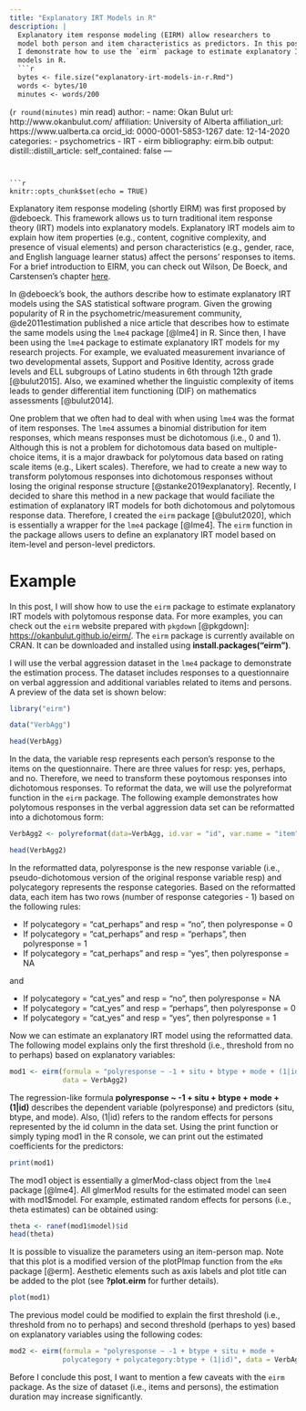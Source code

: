 ```yaml
---
title: "Explanatory IRT Models in R"
description: |
  Explanatory item response modeling (EIRM) allow researchers to 
  model both person and item characteristics as predictors. In this post, 
  I demonstrate how to use the `eirm` package to estimate explanatory IRT 
  models in R. 
  ```r
  bytes <- file.size("explanatory-irt-models-in-r.Rmd")
  words <- bytes/10
  minutes <- words/200
  ``` 
  (`r round(minutes)` min read)
author:
  - name: Okan Bulut
    url: http://www.okanbulut.com/
    affiliation: University of Alberta
    affiliation_url: https://www.ualberta.ca
    orcid_id: 0000-0001-5853-1267
date: 12-14-2020
categories:
  - psychometrics
  - IRT
  - eirm
bibliography: eirm.bib
output:
  distill::distill_article:
    self_contained: false
---
```


```r
knitr::opts_chunk$set(echo = TRUE)
```


Explanatory item response modeling (shortly EIRM) was first proposed by @deboeck. This framework allows us to turn traditional item response theory (IRT) models into explanatory models. Explanatory IRT models aim to explain how item properties (e.g., content, cognitive complexity, and presence of visual elements) and person characteristics (e.g., gender, race, and English language learner status) affect the persons' responses to items. For a brief introduction to EIRM, you can check out Wilson, De Boeck, and Carstensen's chapter [here](https://bearcenter.berkeley.edu/sites/default/files/Wilson20.pdf). 

In @deboeck's book, the authors describe how to estimate explanatory IRT models using the SAS statistical software program. Given the growing popularity of R in the psychometric/measurement community, @de2011estimation published a nice article that describes how to estimate the same models using the `lme4` package [@lme4] in R. Since then, I have been using the `lme4` package to estimate explanatory IRT models for my research projects. For example, we evaluated measurement invariance of two developmental assets, Support and Positive Identity, across grade levels and ELL subgroups of Latino students in 6th through 12th grade [@bulut2015]. Also, we examined whether the linguistic complexity of items leads to gender differential item functioning (DIF) on mathematics assessments [@bulut2014].

One problem that we often had to deal with when using `lme4` was the format of item responses. The `lme4` assumes a binomial distribution for item responses, which means responses must be dichotomous (i.e., 0 and 1). Although this is not a problem for dichotomous data based on multiple-choice items, it is a major drawback for polytomous data based on rating scale items (e.g., Likert scales). Therefore, we had to create a new way to transform polytomous responses into dichotomous responses without losing the original response structure [@stanke2019explanatory]. Recently, I decided to share this method in a new package that would faciliate the estimation of explanatory IRT models for both dichotomous and polytomous response data. Therefore, I created the `eirm` package [@bulut2020], which is essentially a wrapper for the `lme4` package [@lme4]. The `eirm` function in the package allows users to define an explanatory IRT model based on item-level and person-level predictors.

# Example

In this post, I will show how to use the `eirm` package to estimate explanatory IRT models with polytomous response data. For more examples, you can check out the `eirm` website prepared with `pkgdown` [@pkgdown]: <https://okanbulut.github.io/eirm/>. The `eirm` package is currently available on CRAN. It can be downloaded and installed using **install.packages("eirm")**. 

I will use the verbal aggression dataset in the `lme4` package to demonstrate the estimation process. The dataset includes responses to a questionnaire on verbal aggression and additional variables related to items and persons. A preview of the data set is shown below:


```r
library("eirm")

data("VerbAgg")

head(VerbAgg)
```

In the data, the variable resp represents each person's response to the items on the questionnaire. There are three values for resp: yes, perhaps, and no. Therefore, we need to transform these poytomous responses into dichotomous responses. To reformat the data, we will use the polyreformat function in the `eirm` package. The following example demonstrates how polytomous responses in the verbal aggression data set can be reformatted into a dichotomous form:

```r
VerbAgg2 <- polyreformat(data=VerbAgg, id.var = "id", var.name = "item", val.name = "resp")

head(VerbAgg2)
```

In the reformatted data, polyresponse is the new response variable (i.e., pseudo-dichotomous version of the original response variable resp) and polycategory represents the response categories. Based on the reformatted data, each item has two rows (number of response categories - 1) based on the following rules:

* If polycategory = "cat_perhaps" and resp = "no", then polyresponse = 0
* If polycategory = "cat_perhaps" and resp = "perhaps", then polyresponse = 1
* If polycategory = "cat_perhaps" and resp = "yes", then polyresponse = NA

and

* If polycategory = "cat_yes" and resp = "no", then polyresponse = NA
* If polycategory = "cat_yes" and resp = "perhaps", then polyresponse = 0
* If polycategory = "cat_yes" and resp = "yes", then polyresponse = 1


Now we can estimate an explanatory IRT model using the reformatted data. The following model explains only the first threshold (i.e., threshold from no to perhaps) based on explanatory variables:

```r
mod1 <- eirm(formula = "polyresponse ~ -1 + situ + btype + mode + (1|id)", 
             data = VerbAgg2)
```

The regression-like formula **polyresponse ~ -1 + situ + btype + mode + (1|id)** describes the dependent variable (polyresponse) and predictors (situ, btype, and mode). Also, (1|id) refers to the random effects for persons represented by the id column in the data set. Using the print function or simply typing mod1 in the R console, we can print out the estimated coefficients for the predictors:

```r
print(mod1)
```

The mod1 object is essentially a glmerMod-class object from the `lme4` package [@lme4]. All glmerMod results for the estimated model can seen with mod1$model. For example, estimated random effects for persons (i.e., theta estimates) can be obtained using:

```r
theta <- ranef(mod1$model)$id
head(theta)
```

It is possible to visualize the parameters using an item-person map. Note that this plot is a modified version of the plotPImap function from the `eRm` package [@erm]. Aesthetic elements such as axis labels and plot title can be added to the plot (see **?plot.eirm** for further details).
 

```r
plot(mod1)
```

The previous model could be modified to explain the first threshold (i.e., threshold from no to perhaps) and second threshold (perhaps to yes) based on explanatory variables using the following codes:

```r
mod2 <- eirm(formula = "polyresponse ~ -1 + btype + situ + mode + 
             polycategory + polycategory:btype + (1|id)", data = VerbAgg2)
```


Before I conclude this post, I want to mention a few caveats with the `eirm` package. As the size of dataset (i.e., items and persons), the estimation duration may increase significantly. 



